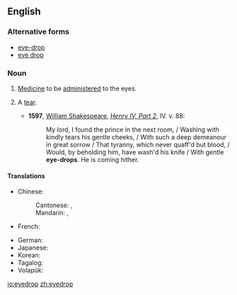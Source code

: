 ==English==

===Alternative forms===
* [[eye-drop]]
* [[eye drop]]

===Noun===
{{en-noun}}
{{wikipedia}}

# {{lb|en|medicine}} [[medicine|Medicine]] to be [[administer]]ed to the eyes.
# {{lb|en|poetic}} A [[tear]].
#* '''1597''', [[w: William Shakespeare|William Shakespeare]], ''[[s: The Second Part of King Henry the Fourth|Henry IV, Part 2]]'', IV. v. 88:
#*: My lord, I found the prince in the next room, / Washing with kindly tears his gentle cheeks, / With such a deep demeanour in great sorrow / That tyranny, which never quaff'd but blood, / Would, by beholding him, have wash'd his knife / With gentle '''eye-drops'''. He is coming hither.

====Translations====
{{trans-top|eye medicine}}
* Chinese:
*: Cantonese: {{t|yue|眼藥水|sc=Hani}}, {{t|yue|眼药水|tr=ngaan5 joek6 seoi2|sc=Hani}}
*: Mandarin: {{t+|cmn|眼藥水|sc=Hani}}, {{t+|cmn|眼药水|tr=yǎnyàoshuǐ|sc=Hani}}
* French: {{t|fr|gouttes oculaires|f-p}}
{{trans-mid}}
* German: {{t+|de|Augentropfen|m}}
* Japanese: {{t|ja|目薬|tr=megusuri|sc=Jpan}}
* Korean: {{t|ko|안약|tr=anyag|sc=Kore}}
* Tagalog: {{t|tl|pamasla}}
* Volapük: {{t|vo|logatof}}
{{trans-bottom}}

[[io:eyedrop]]
[[zh:eyedrop]]